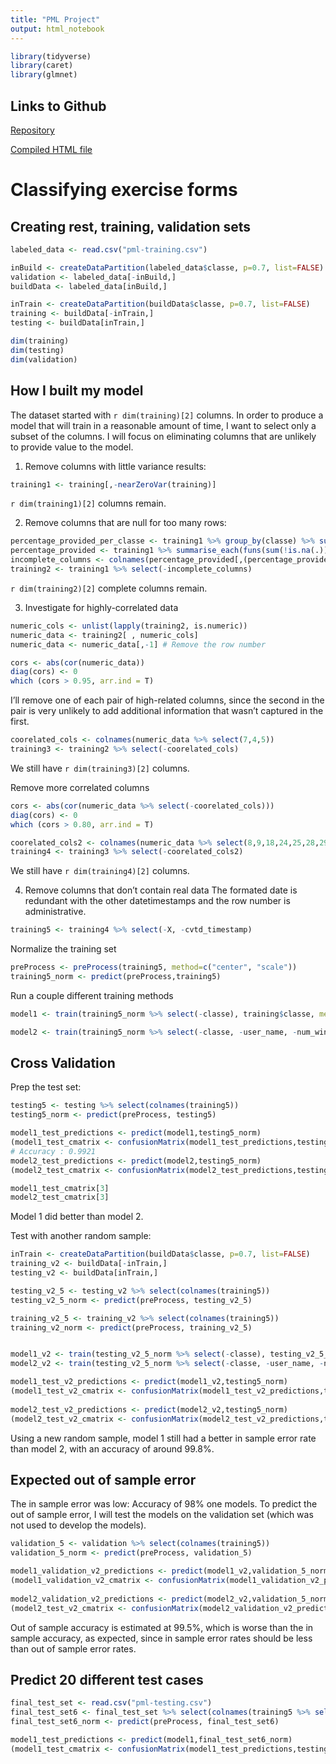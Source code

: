 ```yaml
---
title: "PML Project"
output: html_notebook
---
```


```r
library(tidyverse)
library(caret)
library(glmnet)
```

## Links to Github
[Repository](https://github.com/rhartvik/bicep-curl-form)

[Compiled HTML file](https://rhartvik.github.io/bicep-curl-form/)

# Classifying exercise forms

## Creating rest, training, validation sets
```r
labeled_data <- read.csv("pml-training.csv")

inBuild <- createDataPartition(labeled_data$classe, p=0.7, list=FALSE)
validation <- labeled_data[-inBuild,]
buildData <- labeled_data[inBuild,]

inTrain <- createDataPartition(buildData$classe, p=0.7, list=FALSE)
training <- buildData[-inTrain,]
testing <- buildData[inTrain,]
```
```r
dim(training)
dim(testing)
dim(validation)
```
## How I built my model

The dataset started with `r dim(training)[2]` columns.
In order to produce a model that will train in a reasonable amount of time, I want to select only a subset of the columns. I will focus on eliminating columns that are unlikely to provide value to the model.

1. Remove columns with little variance results:
```r
training1 <- training[,-nearZeroVar(training)]
```
 `r dim(training1)[2]` columns remain.


2. Remove columns that are null for too many rows:
```r
percentage_provided_per_classe <- training1 %>% group_by(classe) %>% summarise_each(funs(sum(!is.na(.))/n()))
percentage_provided <- training1 %>% summarise_each(funs(sum(!is.na(.))/n()))
incomplete_columns <- colnames(percentage_provided[,(percentage_provided[1,]) < 1])
training2 <- training1 %>% select(-incomplete_columns)
```
 `r dim(training2)[2]` complete columns remain.



3. Investigate for highly-correlated data
```r
numeric_cols <- unlist(lapply(training2, is.numeric))
numeric_data <- training2[ , numeric_cols]
numeric_data <- numeric_data[,-1] # Remove the row number

cors <- abs(cor(numeric_data))
diag(cors) <- 0
which (cors > 0.95, arr.ind = T)
```
I'll remove one of each pair of high-related columns, since the second in the pair is very unlikely to add additional information that wasn't captured in the first.
```r
coorelated_cols <- colnames(numeric_data %>% select(7,4,5))
training3 <- training2 %>% select(-coorelated_cols)
```
We still have `r dim(training3)[2]` columns.

Remove more correlated columns
```r
cors <- abs(cor(numeric_data %>% select(-coorelated_cols)))
diag(cors) <- 0
which (cors > 0.80, arr.ind = T)
```

```r
coorelated_cols2 <- colnames(numeric_data %>% select(8,9,18,24,25,28,29))
training4 <- training3 %>% select(-coorelated_cols2)
```
We still have `r dim(training4)[2]` columns.

4. Remove columns that don't contain real data
The formated date is redundant with the other datetimestamps and the row number is administrative.
```r
training5 <- training4 %>% select(-X, -cvtd_timestamp)
```


Normalize the training set
```r
preProcess <- preProcess(training5, method=c("center", "scale"))
training5_norm <- predict(preProcess,training5)
```


Run a couple different training methods
```r
model1 <- train(training5_norm %>% select(-classe), training$classe, method="treebag") # (Training) Accuracy: 0.9849203  Kappa: 0.9809043

model2 <- train(training5_norm %>% select(-classe, -user_name, -num_window), training$classe, method="treebag")

```

## Cross Validation
Prep the test set:
```r
testing5 <- testing %>% select(colnames(training5))
testing5_norm <- predict(preProcess, testing5)
```


```r
model1_test_predictions <- predict(model1,testing5_norm)
(model1_test_cmatrix <- confusionMatrix(model1_test_predictions,testing5_norm$classe))
# Accuracy : 0.9921      
model2_test_predictions <- predict(model2,testing5_norm)
(model2_test_cmatrix <- confusionMatrix(model2_test_predictions,testing5_norm$classe))

model1_test_cmatrix[3]
model2_test_cmatrix[3]
```
Model 1 did better than model 2.

Test with another random sample:
```r
inTrain <- createDataPartition(buildData$classe, p=0.7, list=FALSE)
training_v2 <- buildData[-inTrain,]
testing_v2 <- buildData[inTrain,]

testing_v2_5 <- testing_v2 %>% select(colnames(training5))
testing_v2_5_norm <- predict(preProcess, testing_v2_5)

training_v2_5 <- training_v2 %>% select(colnames(training5))
training_v2_norm <- predict(preProcess, training_v2_5)


model1_v2 <- train(testing_v2_5_norm %>% select(-classe), testing_v2_5_norm$classe, method="treebag")
model2_v2 <- train(testing_v2_5_norm %>% select(-classe, -user_name, -num_window), testing_v2_5_norm$classe, method="treebag")

model1_test_v2_predictions <- predict(model1_v2,testing5_norm)
(model1_test_v2_cmatrix <- confusionMatrix(model1_test_v2_predictions,testing5_norm$classe))
  
model2_test_v2_predictions <- predict(model2_v2,testing5_norm)
(model2_test_v2_cmatrix <- confusionMatrix(model2_test_v2_predictions,testing5_norm$classe))
```
Using a new random sample, model 1 still had a better in sample error rate than model 2, with an accuracy of around 99.8%.


## Expected out of sample error
The in sample error was low: Accuracy of 98% one models.
To predict the out of sample error, I will test the models on the validation set (which was not used to develop the models).
```r
validation_5 <- validation %>% select(colnames(training5))
validation_5_norm <- predict(preProcess, validation_5)

model1_validation_v2_predictions <- predict(model1_v2,validation_5_norm)
(model1_validation_v2_cmatrix <- confusionMatrix(model1_validation_v2_predictions,validation_5_norm$classe))
  
model2_validation_v2_predictions <- predict(model2_v2,validation_5_norm)
(model2_test_v2_cmatrix <- confusionMatrix(model2_validation_v2_predictions,validation_5_norm$classe))
```
Out of sample accuracy is estimated at 99.5%, which is worse than the in sample accuracy, as expected, since in sample error rates should be less than out of sample error rates.


## Predict 20 different test cases
```r
final_test_set <- read.csv("pml-testing.csv")
final_test_set6 <- final_test_set %>% select(colnames(training5 %>% select(-classe)))
final_test_set6_norm <- predict(preProcess, final_test_set6)

model1_test_predictions <- predict(model1,final_test_set6_norm)
(model1_test_cmatrix <- confusionMatrix(model1_test_predictions,testing6_norm$classe))
```
